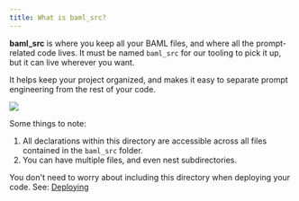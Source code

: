 ```yaml
---
title: What is baml_src?
---
```


**baml_src** is where you keep all your BAML files, and where all the prompt-related code lives. It must be named `baml_src` for our tooling to pick it up, but it can live wherever you want.

It helps keep your project organized, and makes it easy to separate prompt engineering from the rest of your code.

<img src="/assets/vscode/baml-client.png" />


Some things to note:
1. All declarations within this directory are accessible across all files contained in the `baml_src` folder.
2. You can have multiple files, and even nest subdirectories.

You don't need to worry about including this directory when deploying your code. See: [Deploying](/guide/development/deploying/aws)